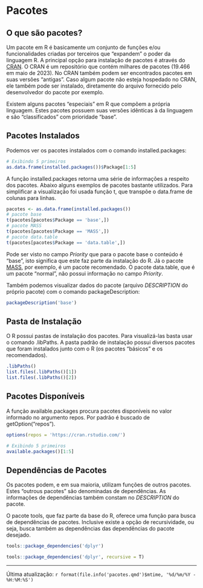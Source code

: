 # Pacotes

## O que são pacotes?

Um pacote em R é basicamente um conjunto de funções e/ou funcionalidades criadas por terceiros que "expandem" o poder da linguagem R. A principal opção para instalação de pacotes é através do [CRAN](https://cran.r-project.org/web/packages/index.html). O CRAN é um repositório que contém milhares de pacotes (19.466 em maio de 2023). No CRAN também podem ser encontrados pacotes em suas versões "antigas". Caso algum pacote não esteja hospedado no CRAN, ele também pode ser instalado, diretamente do arquivo fornecido pelo desenvolvedor do pacote por exemplo.

Existem alguns pacotes "especiais" em R que compõem a própria linguagem. Estes pacotes possuem suas versões idênticas à da linguagem e são "classificados" com prioridade "base".

## Pacotes Instalados

Podemos ver os pacotes instalados com o comando installed.packages:

```r
# Exibindo 5 primeiros
as.data.frame(installed.packages())$Package[1:5]

```

A função installed.packages retorna uma série de informações a respeito dos pacotes. Abaixo alguns exemplos de pacotes bastante utilizados. Para simplificar a visualização foi usada função t, que transpõe o data.frame de colunas para linhas.

```r
pacotes <- as.data.frame(installed.packages())
# pacote base
t(pacotes[pacotes$Package == 'base',])
# pacote MASS
t(pacotes[pacotes$Package == 'MASS',])
# pacote data.table
t(pacotes[pacotes$Package == 'data.table',])

```

Pode ser visto no campo *Priority* que para o pacote base o conteúdo é "base", isto significa que este faz parte da instalação do R. Já o pacote [MASS](https://cran.r-project.org/web/packages/MASS/index.html), por exemplo, é um pacote recomendado. O pacote data.table, que é um pacote "normal", não possui informação no campo *Priority*.

Também podemos visualizar dados do pacote (arquivo *DESCRIPTION* do próprio pacote) com o comando packageDescription:

```r
packageDescription('base')

```

## Pasta de Instalação

O R possui pastas de instalação dos pacotes. Para visualizá-las basta usar o comando .libPaths. A pasta padrão de instalação possui diversos pacotes que foram instalados junto com o R (os pacotes "básicos" e os recomendados).

```r
.libPaths()
list.files(.libPaths()[1])
list.files(.libPaths()[2])
```

## Pacotes Disponíveis

A função available.packages procura pacotes disponíveis no valor informado no argumento repos. Por padrão é buscado de getOption("repos").

```r
options(repos = 'https://cran.rstudio.com/')

# Exibindo 5 primeiros
available.packages()[1:5]

```

## Dependências de Pacotes

Os pacotes podem, e em sua maioria, utilizam funções de outros pacotes. Estes "outrous pacotes" são denominadas de dependências. As informações de dependências também constam no *DESCRIPTION* do pacote.

O pacote tools, que faz parte da base do R, oferece uma função para busca de dependências de pacotes. Inclusive existe a opção de recursividade, ou seja, busca também as dependências das dependências do pacote desejado.

```r
tools::package_dependencies('dplyr')

tools::package_dependencies('dplyr', recursive = T)

```

------------------------------------------------------------------------

Última atualização: `r format(file.info('pacotes.qmd')$mtime, '%d/%m/%Y - %H:%M:%S')`
